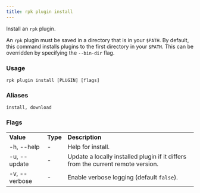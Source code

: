 ```yaml
---
title: rpk plugin install
---
```


<head>
  <meta name="title" content="rpk plugin install | Redpanda Docs" />
  <meta name="description" content="rpk plugin install" />
</head>

Install an `rpk` plugin.

An `rpk` plugin must be saved in a directory that is in your `$PATH`. By default,
this command installs plugins to the first directory in your `$PATH`. This can
be overridden by specifying the `--bin-dir` flag.

### Usage

```
rpk plugin install [PLUGIN] [flags]

```

### Aliases

```
install, download
```

### Flags

<table>
  <tbody>
    <tr>
      <td>
        <strong> Value</strong>
      </td>
      <td>
        <strong> Type</strong>
      </td>
      <td>
        <strong> Description</strong>
      </td>
    </tr>
    <tr>
      <td>-h, --help</td>
      <td>-</td>
      <td> Help for install.</td>
    </tr>
    <tr>
      <td>-u, --update</td>
      <td>-</td>
      <td>
        Update a locally installed plugin if it differs from the current remote
        version.
      </td>
    </tr>
    <tr>
      <td>-v, --verbose</td>
      <td>-</td>
      <td>
        Enable verbose logging (default <code>false</code>).
      </td>
    </tr>
  </tbody>
</table>
